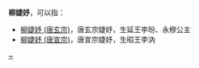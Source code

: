 '''柳婕妤'''，可以指：
*[[柳婕妤_(唐玄宗)|柳婕妤 (唐玄宗)]]，唐玄宗婕妤，生延王李玢、永穆公主
*[[柳婕妤_(唐宣宗)|柳婕妤 (唐宣宗)]]，唐宣宗婕妤，生昭王李汭
{{Disambig|L|cat=三字封號消歧義}}
[[分类:柳姓|~]]
